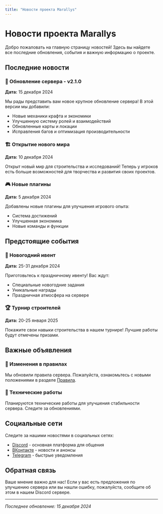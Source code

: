 ---
title: "Новости проекта Marallys"
---

# Новости проекта Marallys

Добро пожаловать на главную страницу новостей! Здесь вы найдете все последние обновления, события и важную информацию о проекте.

## Последние новости

### 🎉 Обновление сервера - v2.1.0
**Дата:** 15 декабря 2024

Мы рады представить вам новое крупное обновление сервера! В этой версии мы добавили:

- Новые механики крафта и экономики
- Улучшенную систему ролей и взаимодействий
- Обновленные карты и локации
- Исправления багов и оптимизация производительности

### 🏗️ Открытие нового мира
**Дата:** 10 декабря 2024

Открыт новый мир для строительства и исследований! Теперь у игроков есть больше возможностей для творчества и развития своих проектов.

### 🎮 Новые плагины
**Дата:** 5 декабря 2024

Добавлены новые плагины для улучшения игрового опыта:
- Система достижений
- Улучшенная экономика
- Новые команды и функции

## Предстоящие события

### 🎄 Новогодний ивент
**Дата:** 25-31 декабря 2024

Приготовьтесь к праздничному ивенту! Вас ждут:
- Специальные новогодние задания
- Уникальные награды
- Праздничная атмосфера на сервере

### 🏆 Турнир строителей
**Дата:** 20-25 января 2025

Покажите свои навыки строительства в нашем турнире! Лучшие работы будут отмечены призами.

## Важные объявления

### 📢 Изменения в правилах
Мы обновили правила сервера. Пожалуйста, ознакомьтесь с новыми положениями в разделе [Правила](/wiki/300-rules).

### 🔧 Технические работы
Планируются технические работы для улучшения стабильности сервера. Следите за обновлениями.

## Социальные сети

Следите за нашими новостями в социальных сетях:

- [Discord](https://discord.gg/xVhST4gTFm) - основная платформа для общения
- [ВКонтакте](https://vk.com/plasmorp) - новости и анонсы
- [Telegram](https://t.me/marallys) - быстрые уведомления

## Обратная связь

Ваше мнение важно для нас! Если у вас есть предложения по улучшению сервера или вы нашли ошибку, пожалуйста, сообщите об этом в нашем Discord сервере.

---

*Последнее обновление: 15 декабря 2024* 